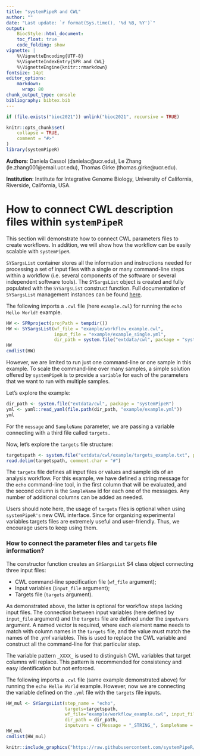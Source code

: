 ```yaml
---
title: "systemPipeR and CWL"
author: ""
date: "Last update: `r format(Sys.time(), '%d %B, %Y')`" 
output:
    BiocStyle::html_document:
    toc_float: true
    code_folding: show
vignette: |
    %\VignetteEncoding{UTF-8}
    %\VignetteIndexEntry{SPR and CWL}
    %\VignetteEngine{knitr::rmarkdown}
fontsize: 14pt
editor_options: 
    markdown: 
      wrap: 80
chunk_output_type: console
bibliography: bibtex.bib
---
```

    
```r
if (file.exists("bioc2021")) unlink("bioc2021", recursive = TRUE)
```

```r
knitr::opts_chunk$set(
    collapse = TRUE,
    comment = "#>"
)
library(systemPipeR)
```

**Authors**:
        Daniela Cassol (danielac@ucr.edu),
        Le Zhang (le.zhang001@email.ucr.edu),
        Thomas Girke (thomas.girke@ucr.edu).

**Institution**: Institute for Integrative Genome Biology, University of California, Riverside, California, USA.


# How to connect CWL description files within `systemPipeR` 

This section will demonstrate how to connect CWL parameters files to create 
workflows. In addition, we will show how the workflow can be easily scalable 
with `systemPipeR`.

`SYSargsList` container stores all the information and instructions needed for processing 
a set of input files with a single or many command-line steps within a workflow 
(i.e. several components of the software or several independent software tools). 
The `SYSargsList` object is created and fully populated with the `SYSargsList` construct
function. 
Full documentation of `SYSargsList` management instances can be found [here](http://bioconductor.org/packages/devel/bioc/vignettes/systemPipeR/inst/doc/systemPipeR.html).

The following imports a `.cwl` file (here `example.cwl`) for running the `echo Hello World!` 
example.

```r
HW <- SPRproject(projPath = tempdir())
HW <- SYSargsList(wf_file = "example/workflow_example.cwl", 
                  input_file = "example/example_single.yml", 
                  dir_path = system.file("extdata/cwl", package = "systemPipeR"))
HW
cmdlist(HW)
```

However, we are limited to run just one command-line or one sample in this example. 
To scale the command-line over many samples, a simple solution offered by `systemPipeR` 
is to provide a `variable` for each of the parameters that we want to run with multiple samples. 

Let's explore the example:

```r
dir_path <- system.file("extdata/cwl", package = "systemPipeR")
yml <- yaml::read_yaml(file.path(dir_path, "example/example.yml"))
yml
```

For the `message` and `SampleName` parameter, we are passing a variable connecting 
with a third file called `targets.` 

Now, let's explore the `targets` file structure:

```r
targetspath <- system.file("extdata/cwl/example/targets_example.txt", package = "systemPipeR")
read.delim(targetspath, comment.char = "#")
```

The `targets` file defines all input files or values and sample ids of an analysis workflow. 
For this example, we have defined a string message for the `echo` command-line tool,
in the first column that will be evaluated, and the second column is the 
`SampleName` id for each one of the messages.
Any number of additional columns can be added as needed.

Users should note here, the usage of `targets` files is optional when using 
`systemPipeR's` new CWL interface. Since for organizing experimental variables targets 
files are extremely useful and user-friendly. Thus, we encourage users to keep using them.


### How to connect the parameter files and `targets` file information?

The constructor function creates an `SYSargsList` S4 class object connecting three input files:

  - CWL command-line specification file (`wf_file` argument);
  - Input variables (`input_file` argument);
  - Targets file (`targets` argument).
    
As demonstrated above, the latter is optional for workflow steps lacking input files. 
The connection between input variables (here defined by `input_file` argument) 
and the `targets` file are defined under the `inputvars` argument. 
A named vector is required, where each element name needs to match with column 
names in the `targets` file, and the value must match the names of the *.yml* 
variables. This is used to replace the CWL variable and construct all the command-line
for that particular step. 

The variable pattern `_XXXX_` is used to distinguish CWL variables that target 
columns will replace. This pattern is recommended for consistency and easy identification
but not enforced.

The following imports a `.cwl` file (same example demonstrated above) for running
the `echo Hello World` example. However, now we are connecting the variable defined 
on the `.yml` file with the `targets` file inputs.

```r
HW_mul <- SYSargsList(step_name = "echo", 
                      targets=targetspath, 
                      wf_file="example/workflow_example.cwl", input_file="example/example.yml", 
                      dir_path = dir_path, 
                      inputvars = c(Message = "_STRING_", SampleName = "_SAMPLE_"))
HW_mul
cmdlist(HW_mul)
```

```r
knitr::include_graphics("https://raw.githubusercontent.com/systemPipeR/systemPipeWorkshop2021/master/inst/images/SPR_CWL_hello.png")  
```